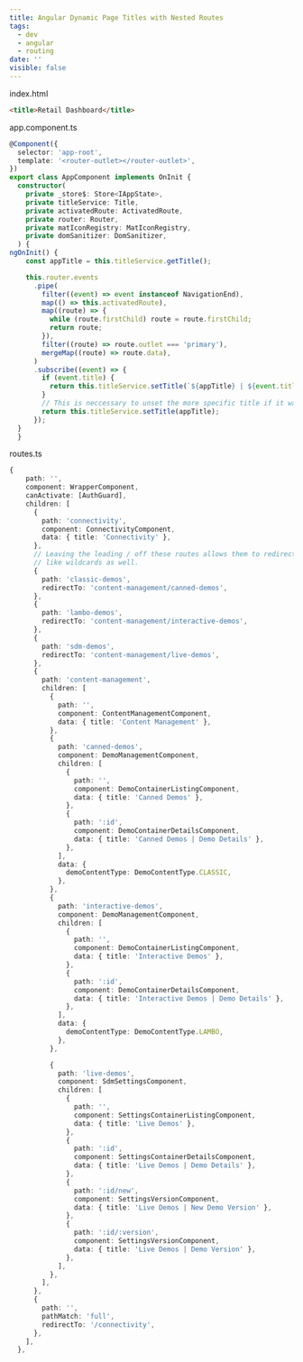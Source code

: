 ```yaml
---
title: Angular Dynamic Page Titles with Nested Routes
tags:
  - dev
  - angular
  - routing
date: ''
visible: false
---
```


index.html

```html
<title>Retail Dashboard</title>
```

app.component.ts

```ts
@Component({
  selector: 'app-root',
  template: '<router-outlet></router-outlet>',
})
export class AppComponent implements OnInit {
  constructor(
    private _store$: Store<IAppState>,
    private titleService: Title,
    private activatedRoute: ActivatedRoute,
    private router: Router,
    private matIconRegistry: MatIconRegistry,
    private domSanitizer: DomSanitizer,
  ) {
ngOnInit() {
    const appTitle = this.titleService.getTitle();

    this.router.events
      .pipe(
        filter((event) => event instanceof NavigationEnd),
        map(() => this.activatedRoute),
        map((route) => {
          while (route.firstChild) route = route.firstChild;
          return route;
        }),
        filter((route) => route.outlet === 'primary'),
        mergeMap((route) => route.data),
      )
      .subscribe((event) => {
        if (event.title) {
          return this.titleService.setTitle(`${appTitle} | ${event.title}`);
        }
        // This is neccessary to unset the more specific title if it was the previous page.
        return this.titleService.setTitle(appTitle);
      });
  }
  }
```

routes.ts

```ts
{
    path: '',
    component: WrapperComponent,
    canActivate: [AuthGuard],
    children: [
      {
        path: 'connectivity',
        component: ConnectivityComponent,
        data: { title: 'Connectivity' },
      },
      // Leaving the leading / off these routes allows them to redirect
      // like wildcards as well.
      {
        path: 'classic-demos',
        redirectTo: 'content-management/canned-demos',
      },
      {
        path: 'lambo-demos',
        redirectTo: 'content-management/interactive-demos',
      },
      {
        path: 'sdm-demos',
        redirectTo: 'content-management/live-demos',
      },
      {
        path: 'content-management',
        children: [
          {
            path: '',
            component: ContentManagementComponent,
            data: { title: 'Content Management' },
          },
          {
            path: 'canned-demos',
            component: DemoManagementComponent,
            children: [
              {
                path: '',
                component: DemoContainerListingComponent,
                data: { title: 'Canned Demos' },
              },
              {
                path: ':id',
                component: DemoContainerDetailsComponent,
                data: { title: 'Canned Demos | Demo Details' },
              },
            ],
            data: {
              demoContentType: DemoContentType.CLASSIC,
            },
          },
          {
            path: 'interactive-demos',
            component: DemoManagementComponent,
            children: [
              {
                path: '',
                component: DemoContainerListingComponent,
                data: { title: 'Interactive Demos' },
              },
              {
                path: ':id',
                component: DemoContainerDetailsComponent,
                data: { title: 'Interactive Demos | Demo Details' },
              },
            ],
            data: {
              demoContentType: DemoContentType.LAMBO,
            },
          },

          {
            path: 'live-demos',
            component: SdmSettingsComponent,
            children: [
              {
                path: '',
                component: SettingsContainerListingComponent,
                data: { title: 'Live Demos' },
              },
              {
                path: ':id',
                component: SettingsContainerDetailsComponent,
                data: { title: 'Live Demos | Demo Details' },
              },
              {
                path: ':id/new',
                component: SettingsVersionComponent,
                data: { title: 'Live Demos | New Demo Version' },
              },
              {
                path: ':id/:version',
                component: SettingsVersionComponent,
                data: { title: 'Live Demos | Demo Version' },
              },
            ],
          },
        ],
      },
      {
        path: '',
        pathMatch: 'full',
        redirectTo: '/connectivity',
      },
    ],
  },
```
